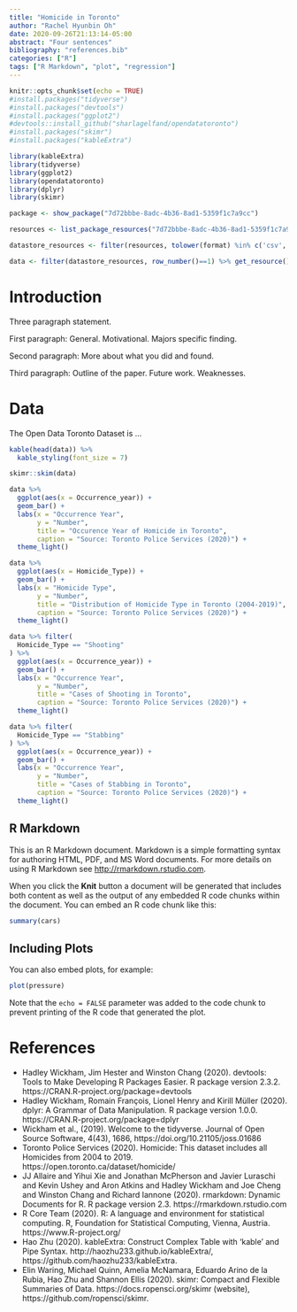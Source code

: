 ```yaml
---
title: "Homicide in Toronto"
author: "Rachel Hyunbin Oh"
date: 2020-09-26T21:13:14-05:00
abstract: "Four sentences"
bibliography: "references.bib"
categories: ["R"]
tags: ["R Markdown", "plot", "regression"]
---
```


```r
knitr::opts_chunk$set(echo = TRUE)
#install.packages("tidyverse")
#install.packages("devtools")
#install.packages("ggplot2")
#devtools::install_github("sharlagelfand/opendatatoronto")
#install.packages("skimr")
#install.packages("kableExtra")

library(kableExtra)
library(tidyverse)
library(ggplot2)
library(opendatatoronto)
library(dplyr)
library(skimr)
```

```r
package <- show_package("7d72bbbe-8adc-4b36-8ad1-5359f1c7a9cc")

resources <- list_package_resources("7d72bbbe-8adc-4b36-8ad1-5359f1c7a9cc")

datastore_resources <- filter(resources, tolower(format) %in% c('csv', 'geojson'))

data <- filter(datastore_resources, row_number()==1) %>% get_resource()
```


# Introduction

Three paragraph statement.

First paragraph: General. Motivational. Majors specific finding. 

Second paragraph: More about what you did and found.

Third paragraph: Outline of the paper. Future work. Weaknesses.

# Data

The Open Data Toronto Dataset is ...
```r
kable(head(data)) %>%
  kable_styling(font_size = 7)
```



```r
skimr::skim(data)
```



```r
data %>%
  ggplot(aes(x = Occurrence_year)) +
  geom_bar() +
  labs(x = "Occurrence Year",
       y = "Number",
       title = "Occurence Year of Homicide in Toronto",
       caption = "Source: Toronto Police Services (2020)") +
  theme_light()
```


```r
data %>%
  ggplot(aes(x = Homicide_Type)) +
  geom_bar() +
  labs(x = "Homicide Type",
       y = "Number",
       title = "Distribution of Homicide Type in Toronto (2004-2019)",
       caption = "Source: Toronto Police Services (2020)") +
  theme_light()
```

```r
data %>% filter(
  Homicide_Type == "Shooting"
) %>%
  ggplot(aes(x = Occurrence_year)) +
  geom_bar() +
  labs(x = "Occurrence Year",
       y = "Number",
       title = "Cases of Shooting in Toronto",
       caption = "Source: Toronto Police Services (2020)") +
  theme_light()
```


```r
data %>% filter(
  Homicide_Type == "Stabbing"
) %>%
  ggplot(aes(x = Occurrence_year)) +
  geom_bar() +
  labs(x = "Occurrence Year",
       y = "Number",
       title = "Cases of Stabbing in Toronto",
       caption = "Source: Toronto Police Services (2020)") +
  theme_light()
```


## R Markdown

This is an R Markdown document. Markdown is a simple formatting syntax for authoring HTML, PDF, and MS Word documents. For more details on using R Markdown see <http://rmarkdown.rstudio.com>.

When you click the **Knit** button a document will be generated that includes both content as well as the output of any embedded R code chunks within the document. You can embed an R code chunk like this:

```r
summary(cars)
```

## Including Plots

You can also embed plots, for example:

```r
plot(pressure)
```

Note that the `echo = FALSE` parameter was added to the code chunk to prevent printing of the R code that generated the plot.

# References

- Hadley Wickham, Jim Hester and Winston Chang (2020). devtools: Tools to Make Developing R Packages Easier. R
  package version 2.3.2. https://CRAN.R-project.org/package=devtools
- Hadley Wickham, Romain François, Lionel Henry and Kirill Müller (2020). dplyr: A Grammar of Data
  Manipulation. R package version 1.0.0. https://CRAN.R-project.org/package=dplyr
- Wickham et al., (2019). Welcome to the tidyverse. Journal of Open Source Software, 4(43), 1686,
  https://doi.org/10.21105/joss.01686
- Toronto Police Services (2020). Homicide: This dataset includes all Homicides from 2004 to 2019. https://open.toronto.ca/dataset/homicide/   
- JJ Allaire and Yihui Xie and Jonathan McPherson and Javier Luraschi and Kevin Ushey and Aron Atkins and Hadley Wickham and Joe Cheng and Winston Chang and Richard Iannone (2020). rmarkdown: Dynamic Documents for R. R package version 2.3. https://rmarkdown.rstudio.com
- R Core Team (2020). R: A language and environment for statistical computing. R, Foundation for Statistical Computing, Vienna, Austria. https://www.R-project.org/
- Hao Zhu (2020). kableExtra: Construct Complex Table
  with 'kable' and Pipe Syntax.
  http://haozhu233.github.io/kableExtra/,
  https://github.com/haozhu233/kableExtra.
- Elin Waring, Michael Quinn, Amelia McNamara, Eduardo
  Arino de la Rubia, Hao Zhu and Shannon Ellis (2020).
  skimr: Compact and Flexible Summaries of Data.
  https://docs.ropensci.org/skimr (website),
  https://github.com/ropensci/skimr.

